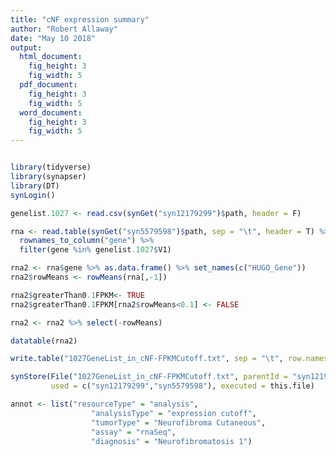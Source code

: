 ```yaml
---
title: "cNF expression summary"
author: "Robert Allaway"
date: "May 10 2018"
output: 
  html_document:
    fig_height: 3
    fig_width: 5
  pdf_document:
    fig_height: 3
    fig_width: 5
  word_document:
    fig_height: 3
    fig_width: 5
---
```

```r

```

```r
library(tidyverse)
library(synapser)
library(DT)
synLogin()
```

```r
genelist.1027 <- read.csv(synGet("syn12179299")$path, header = F)

rna <- read.table(synGet("syn5579598")$path, sep = "\t", header = T) %>%
  rownames_to_column("gene") %>% 
  filter(gene %in% genelist.1027$V1)

rna2 <- rna$gene %>% as.data.frame() %>% set_names(c("HUGO_Gene"))
rna2$rowMeans <- rowMeans(rna[,-1])

rna2$greaterThan0.1FPKM<- TRUE
rna2$greaterThan0.1FPKM[rna2$rowMeans<0.1] <- FALSE

rna2 <- rna2 %>% select(-rowMeans)

```

```r
datatable(rna2)

write.table("1027GeneList_in_cNF-FPKMCutoff.txt", sep = "\t", row.names = F)

synStore(File("1027GeneList_in_cNF-FPKMCutoff.txt", parentId = "syn12192741"), 
         used = c("syn12179299","syn5579598"), executed = this.file)

annot <- list("resourceType" = "analysis", 
                  "analysisType" = "expression cutoff",
                  "tumorType" = "Neurofibroma Cutaneous",
                  "assay" = "rnaSeq",
                  "diagnosis" = "Neurofibromatosis 1")
```


  